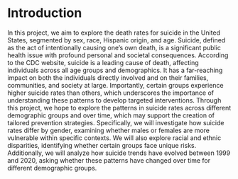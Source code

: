 # Introduction

In this project, we aim to explore the death rates for suicide in the United States, segmented by sex, race, Hispanic origin, and age. Suicide, defined as the act of intentionally causing one’s own death, is a significant public health issue with profound personal and societal consequences. According to the CDC website, suicide is a leading cause of death, affecting individuals across all age groups and demographics. It has a far-reaching impact on both the individuals directly involved and on their families, communities, and society at large. Importantly, certain groups experience higher suicide rates than others, which underscores the importance of understanding these patterns to develop targeted interventions. Through this project, we hope to explore the patterns in suicide rates across different demographic groups and over time, which may support the creation of tailored prevention strategies. Specifically, we will investigate how suicide rates differ by gender, examining whether males or females are more vulnerable within specific contexts. We will also explore racial and ethnic disparities, identifying whether certain groups face unique risks. Additionally, we will analyze how suicide trends have evolved between 1999 and 2020, asking whether these patterns have changed over time for different demographic groups. 

